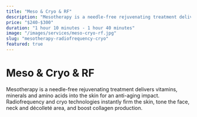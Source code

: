 ```yaml
---
title: "Meso & Cryo & RF"
description: "Mesotherapy is a needle-free rejuvenating treatment delivers vitamins, minerals and amino acids into the skin for an anti-aging impact. Radiofrequency and cryo technologies instantly firm the skin, tone the face, neck and décolleté area, and boost collagen production."
price: "$240-$300"
duration: "1 hour 10 minutes - 1 hour 40 minutes"
image: "/images/services/meso-cryo-rf.jpg"
slug: "mesotherapy-radiofrequency-cryo"
featured: true
---
```


# Meso & Cryo & RF

Mesotherapy is a needle-free rejuvenating treatment delivers vitamins, minerals and amino acids into the skin for an anti-aging impact. Radiofrequency and cryo technologies instantly firm the skin, tone the face, neck and décolleté area, and boost collagen production.
